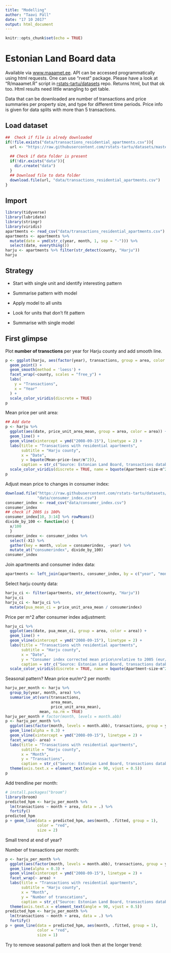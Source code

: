 ```yaml
---
title: "Modelling"
author: "Taavi Päll"
date: "17 10 2017"
output: html_document
---
```


```r
knitr::opts_chunk$set(echo = TRUE)
```

# Estonian Land Board data

Available via [www.maaamet.ee](http://www.maaamet.ee/kinnisvara/htraru/FilterUI.aspx).
API can be accessed programmatically using html requests.
One can use "rvest" package. Please have a look at "R/maaamet.R" script in [rstats-tartu/datasets](https://www.github.com/rstats-tartu/datasets) repo.
Returns html, but that ok too.
Html results need little wrangling to get table.

Data that can be downloaded are number of transactions and price summaries per property size, and type for different time periods.
Price info is given for data splits with more than 5 transactions.

## Load dataset

```r
##  Check if file is alredy downloaded 
if(!file.exists("data/transactions_residential_apartments.csv")){
  url <- "https://raw.githubusercontent.com/rstats-tartu/datasets/master/transactions_residential_apartments.csv"
  
  ## Check if data folder is present
  if(!dir.exists("data")){
    dir.create("data")
  }
  ## Download file to data folder
  download.file(url, "data/transactions_residential_apartments.csv")
}
```

## Import
```r
library(tidyverse)
library(lubridate)
library(stringr)
library(viridis)
apartments <- read_csv("data/transactions_residential_apartments.csv")
apartments <- apartments %>% 
  mutate(date = ymd(str_c(year, month, 1, sep = "-"))) %>% 
  select(date, everything())
harju <- apartments %>% filter(str_detect(county, "Harju"))
harju
```

## Strategy

- Start with single unit and identify interesting pattern

- Summarise pattern with model

- Apply model to all units

- Look for units that don't fit pattern

- Summarise with single model


## First glimpse

Plot **number of transctions** per year for Harju county and add smooth line.
```r
p <- ggplot(harju, aes(factor(year), transactions, group = area, color = area)) +
  geom_point() +
  geom_smooth(method = 'loess') +
  facet_wrap(~county, scales = "free_y") +
  labs(
    y = "Transactions",
    x = "Year"
  ) +
  scale_color_viridis(discrete = TRUE)
p
```

Mean price per unit area:
```r
## Add date 
p <- harju %>%
  ggplot(aes(date, price_unit_area_mean, group = area, color = area)) +
  geom_line() +
  geom_vline(xintercept = ymd("2008-09-15"), linetype = 2) +
  labs(title = "Transactions with residential apartments",
       subtitle = "Harju county",
       x = "Date",
       y = bquote(Mean~price~(eur/m^2)),
       caption = str_c("Source: Estonian Land Board, transactions database.\nDashed line, the collapse of the investment bank\nLehman Brothers on Sep 15, 2008.")) +
  scale_color_viridis(discrete = TRUE, name = bquote(Apartment~size~m^2))
p
```

Adjust mean price to changes in consumer index:
```r
download.file("https://raw.githubusercontent.com/rstats-tartu/datasets/master/consumer_index.csv",
              "data/consumer_index.csv")
consumer_index <- read_csv("data/consumer_index.csv")
consumer_index
## check if 2005 is 100%
consumer_index[10, 3:14] %>% rowMeans()
divide_by_100 <- function(x) {
  x/100
  }
consumer_index <- consumer_index %>% 
  select(-X1) %>% 
  gather(key = month, value = consumerindex, -year) %>% 
  mutate_at("consumerindex", divide_by_100)
consumer_index
```

Join apartments and consumer index data:
```r
apartments <- left_join(apartments, consumer_index, by = c("year", "month"))
```

Select harju county data:
```r
harju_ci <- filter(apartments, str_detect(county, "Harju"))
harju_ci
harju_ci <- harju_ci %>% 
  mutate(pua_mean_ci = price_unit_area_mean / consumerindex)
```


Price per m^2 after consumer index adjustment:
```r
harju_ci %>%
  ggplot(aes(date, pua_mean_ci, group = area, color = area)) +
  geom_line() +
  geom_vline(xintercept = ymd("2008-09-15"), linetype = 2) +
  labs(title = "Transactions with residential apartments",
       subtitle = "Harju county",
       x = "Date",
       y = "Consumer index corrected mean price\nrelative to 2005 (eur/m^2)",
       caption = str_c("Source: Estonian Land Board, transactions database.\nDashed line, the collapse of the investment bank\nLehman Brothers on Sep 15, 2008.")) +
  scale_color_viridis(discrete = TRUE, name = bquote(Apartment~size~m^2))
```

Seasonal pattern? Mean price eur/m^2 per month:
```r
harju_per_month <- harju %>% 
  group_by(year, month, area) %>% 
  summarise_at(vars(transactions,
                    area_mean,
                    price_unit_area_mean), 
               mean, na.rm = TRUE)
harju_per_month # factor(month, levels = month.abb)
p <- harju_per_month %>%
  ggplot(aes(factor(month, levels = month.abb), transactions, group = year)) +
  geom_line(alpha = 0.3) +
  geom_vline(xintercept = ymd("2008-09-15"), linetype = 2) +
  facet_wrap(~ area) +
  labs(title = "Transactions with residential apartments",
       subtitle = "Harju county",
       x = "Month",
       y = "Transactions",
       caption = str_c("Source: Estonian Land Board, transactions database.\nDashed line, the collapse of the investment bank\nLehman Brothers on Sep 15, 2008.")) +
  theme(axis.text.x = element_text(angle = 90, vjust = 0.5))
p
```

Add trendline per month:
```r
# install.packages("broom")
library(broom)
predicted_hpm <- harju_per_month %>% 
  lm(transactions ~ month + area, data = .) %>% 
  fortify()
predicted_hpm
p + geom_line(data = predicted_hpm, aes(month, .fitted, group = 1), 
              color = "red", 
              size = 2)
```
Small trend at end of year?


Number of transactions per month:
```r
p <- harju_per_month %>%
  ggplot(aes(factor(month, levels = month.abb), transactions, group = year)) +
  geom_line(alpha = 0.3) +
  geom_vline(xintercept = ymd("2008-09-15"), linetype = 2) +
  facet_wrap(~ area) +
  labs(title = "Transactions with residential apartments",
       subtitle = "Harju county",
       x = "Month",
       y = "Number of transcations",
       caption = str_c("Source: Estonian Land Board, transactions database.\nDashed line, the collapse of the investment bank\nLehman Brothers on Sep 15, 2008.")) +
  theme(axis.text.x = element_text(angle = 90, vjust = 0.5))
predicted_hpm <- harju_per_month %>% 
  lm(transactions ~ month + area, data = .) %>% 
  fortify()
p + geom_line(data = predicted_hpm, aes(month, .fitted, group = 1), 
              color = "red", 
              size = 1)
```

Try to remove seasonal pattern and look then at the longer trend:
```r

```



